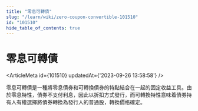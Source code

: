 ```yaml
---
title: "零息可轉債"
slug: "/learn/wiki/zero-coupon-convertible-101510"
id: "101510"
hide_table_of_contents: true
---
```



# 零息可轉債

<ArticleMeta id={101510} updatedAt={'2023-09-26 13:58:58'} />
<div className='border-solid border-b border-t-0 my-4 border-[var(--ifm-color-gray-300)]' />

零息可轉債是一種將零息債券和可轉換債券的特點結合在一起的固定收益工具。由於零息特性，債券不支付利息，因此以折扣方式發行，而可轉換特性意味着債券持有人有權選擇將債券轉換為發行人的普通股，轉換價格確定。
